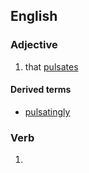==English==

===Adjective===
{{en-adj}}

# that [[pulsate]]s

====Derived terms====
* [[pulsatingly]]

===Verb===
{{head|en|present participle}}

# {{present participle of|pulsate|lang=en|nocat=1}}
